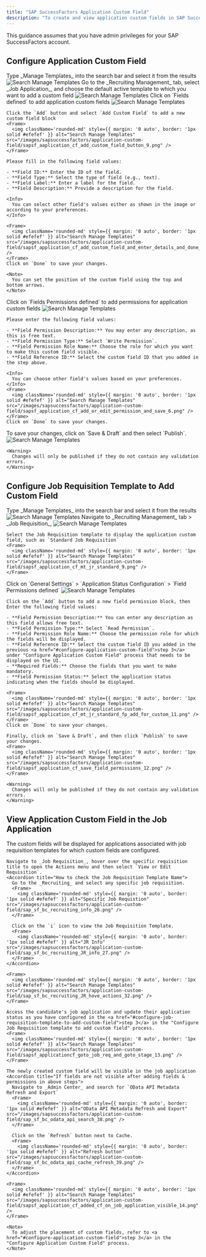 ```yaml
---
title: "SAP SuccessFactors Application Custom Field"
description: "To create and view application custom fields in SAP SuccessFactors, follow these steps"
---
```



<Warning>
  This guidance assumes that you have admin privileges for your SAP SuccessFactors account.
</Warning>

## Configure Application Custom Field

<Steps>
  <Step title="Search for Manage Templates">
    Type _Manage Templates_ into the search bar and select it from the results
    <Frame>
      <img className='rounded-md' style={{ margin: '0 auto', border: '1px solid #efefef' }} alt="Search Manage Templates" src="/images/sapsuccessfactors/application-custom-field/sapsf_application_cf_manage_template_search_1.png" />
    </Frame>
  </Step>

  <Step title="Select Job Application template">
    Go to the _Recruiting Management_ tab, select _Job Application_, and choose the default active template to which you want to add a custom field
    <Frame>
      <img className='rounded-md' style={{ margin: '0 auto', border: '1px solid #efefef' }} alt="Search Manage Templates" src="/images/sapsuccessfactors/application-custom-field/sapsf_application_cf_mt_Recrut_manage_job_application_option_2.png" />
    </Frame>
  </Step>

  <Step title="Add application custom field in template">
    Click on `Fields defined` to add application custom fields
    <Frame>
      <img className='rounded-md' style={{ margin: '0 auto', border: '1px solid #efefef' }} alt="Search Manage Templates" src="/images/sapsuccessfactors/application-custom-field/sapsf_appliation_cf_mt_Temaplate_settingS_Field_defined_3.png" />
    </Frame>

    Click the `Add` button and select `Add Custom Field` to add a new custom field block
    <Frame>
      <img className='rounded-md' style={{ margin: '0 auto', border: '1px solid #efefef' }} alt="Search Manage Templates" src="/images/sapsuccessfactors/application-custom-field/sapsf_aaplication_cf_add_custom_field_button_9.png" />
    </Frame>

    Please fill in the following field values:

    - **Field ID:** Enter the ID of the field.
    - **Field Type:** Select the type of field (e.g., text).
    - **Field Label:** Enter a label for the field.
    - **Field Description:** Provide a description for the field.
    
    <Info>
      You can select other field's values either as shown in the image or according to your preferences.
    </Info>

    <Frame>
      <img className='rounded-md' style={{ margin: '0 auto', border: '1px solid #efefef' }} alt="Search Manage Templates" src="/images/sapsuccessfactors/application-custom-field/sapsf_application_cf_add_custom_field_and_enter_details_and_done_4.png" />
    </Frame>
    Click on `Done` to save your changes.

    <Note>
      You can set the position of the custom field using the top and bottom arrows.
    </Note>
  </Step>

  <Step title="Add application custom field permissions">
    Click on `Fields Permissions defined` to add permissions for application custom fields
    <Frame>
      <img className='rounded-md' style={{ margin: '0 auto', border: '1px solid #efefef' }} alt="Search Manage Templates" src="/images/sapsuccessfactors/application-custom-field/sapsf_application_cf_field_permisssion_5.png" />
    </Frame>

    Please enter the following field values:

    - **Field Permission Description:** You may enter any description, as this is free text.
    - **Field Permission Type:** Select `Write Permission`.
    - **Field Permission Role Name:** Choose the role for which you want to make this custom field visible.
    - **Field Reference ID:** Select the custom field ID that you added in the step above.

    <Info>
      You can choose other field's values based on your preferences.
    </Info>
    <Frame>
      <img className='rounded-md' style={{ margin: '0 auto', border: '1px solid #efefef' }} alt="Search Manage Templates" src="/images/sapsuccessfactors/application-custom-field/sapsf_application_cf_add_or_edit_permission_and_save_6.png" />
    </Frame>
    Click on `Done` to save your changes.
  </Step>
  
  <Step title="Ensure that you save all of your changes">
    To save your changes, click on `Save & Draft` and then select `Publish`.
    <Frame>
      <img className='rounded-md' style={{ margin: '0 auto', border: '1px solid #efefef' }} alt="Search Manage Templates" src="/images/sapsuccessfactors/application-custom-field/sapsf_application_cf_save_as_draft_and_publish_7.png" />
    </Frame>

    <Warning>
      Changes will only be published if they do not contain any validation errors.
    </Warning>
  </Step>
</Steps>


## Configure Job Requisition Template to Add Custom Field

<Steps>
  <Step title="Search for Manage Templates">
    Type _Manage Templates_ into the search bar and select it from the results
    <Frame>
      <img className='rounded-md' style={{ margin: '0 auto', border: '1px solid #efefef' }} alt="Search Manage Templates" src="/images/sapsuccessfactors/application-custom-field/sapsf_application_cf_manage_template_search_1.png" />
    </Frame>
  </Step>

  <Step title="Select Job Requisition template">
    Navigate to _Recruiting Management_ tab > _Job Requisition_,
    <Frame>
      <img className='rounded-md' style={{ margin: '0 auto', border: '1px solid #efefef' }} alt="Search Manage Templates" src="/images/sapsuccessfactors/application-custom-field/sapsf_application_cf_in_job_req_to_show_8.png" />
    </Frame>

    Select the Job Requisition template to display the application custom field, such as `Standard Job Requisition`
    <Frame>
      <img className='rounded-md' style={{ margin: '0 auto', border: '1px solid #efefef' }} alt="Search Manage Templates" src="/images/sapsuccessfactors/application-custom-field/sapsf_application_cf_mt_jr_standard_9.png" />
    </Frame>
  </Step>

  <Step title="Add permissions for application custom fields into the Job Requisition template">
    Click on `General Settings` > `Application Status Configuration` > `Field Permissions defined`
    <Frame>
      <img className='rounded-md' style={{ margin: '0 auto', border: '1px solid #efefef' }} alt="Search Manage Templates" src="/images/sapsuccessfactors/application-custom-field/sapsf_application_cf_mt_jr_standard_field_permission_10.png" />
    </Frame>

    Click on the `Add` button to add a new field permission block, then Enter the following field values:

    - **Field Permission Description:** You can enter any description as this field allows free text.
    - **Field Permission Type:** Select `Read Permission`.
    - **Field Permission Role Name:** Choose the permission role for which the fields will be displayed.
    - **Field Reference ID:** Select the custom field ID you added in the previous <a href="#configure-application-custom-field">step 3</a> under "Configure Application Custom Field" process that needs to be displayed on the UI.
    - **Required Fields:** Choose the fields that you want to make mandatory.
    - **Field Permission Status:** Select the application status indicating when the fields should be displayed.

    <Frame>
      <img className='rounded-md' style={{ margin: '0 auto', border: '1px solid #efefef' }} alt="Search Manage Templates" src="/images/sapsuccessfactors/application-custom-field/sapsf_application_cf_mt_jr_standard_fp_add_for_custom_11.png" />
    </Frame>
    Click on `Done` to save your changes.

    Finally, click on `Save & Draft`, and then click `Publish` to save your changes.
    <Frame>
      <img className='rounded-md' style={{ margin: '0 auto', border: '1px solid #efefef' }} alt="Search Manage Templates" src="/images/sapsuccessfactors/application-custom-field/sapsf_application_cf_save_field_permissions_12.png" />
    </Frame>

    <Warning>
      Changes will only be published if they do not contain any validation errors.
    </Warning>
  </Step>
</Steps>


## View Application Custom Field in the Job Application

<Steps>
  <Step title="Go to Job Requisition">
    <Info>
      The custom fields will be displayed for applications associated with job requisition templates for which custom fields are configured.
    </Info>

    Navigate to _Job Requisition_, hover over the specific requisition title to open the Actions menu and then select `View or Edit Requisition`.
    <Accordion title="How to check the Job Requisition Template Name">
      Go to the _Recruiting_ and select any specific job requisition.
      <Frame>
        <img className='rounded-md' style={{ margin: '0 auto', border: '1px solid #efefef' }} alt="Specific Job Requistion" src="/images/sapsuccessfactors/application-custom-field/sap_sf_bc_recruiting_info_26.png" />
      </Frame>

      Click on the `i` icon to view the Job Requisition Template.
      <Frame>
        <img className='rounded-md' style={{ margin: '0 auto', border: '1px solid #efefef' }} alt="JR Info" src="/images/sapsuccessfactors/application-custom-field/sap_sf_bc_recruiting_JR_info_27.png" />
      </Frame>
    </Accordion>

    <Frame>
      <img className='rounded-md' style={{ margin: '0 auto', border: '1px solid #efefef' }} alt="Search Manage Templates" src="/images/sapsuccessfactors/application-custom-field/sap_sf_bc_recruiting_JR_hove_actions_32.png" />
    </Frame>

    Access the candidate's job application and update their application status as you have configured in the <a href="#configure-job-requisition-template-to-add-custom-field">step 3</a> in the "Configure Job Requisition template to add custom field" process.
    <Frame>
      <img className='rounded-md' style={{ margin: '0 auto', border: '1px solid #efefef' }} alt="Search Manage Templates" src="/images/sapsuccessfactors/application-custom-field/sapsf_applicationcf_goto_job_req_and_goto_stage_13.png" />
    </Frame>

    The newly created custom field will be visible in the job application
    <Accordion title="If fields are not visible after adding fields & permissions in above steps">
      Navigate to _Admin Center_ and search for `OData API Metadata Refresh and Export`
      <Frame>
        <img className='rounded-md' style={{ margin: '0 auto', border: '1px solid #efefef' }} alt="OData API Metadata Refresh and Export" src="/images/sapsuccessfactors/application-custom-field/sap_sf_bc_odata_api_search_38.png" />
      </Frame>

      Click on the `Refresh` button next to Cache.
      <Frame>
        <img className='rounded-md' style={{ margin: '0 auto', border: '1px solid #efefef' }} alt="Refresh button" src="/images/sapsuccessfactors/application-custom-field/sap_sf_bc_odata_api_cache_refresh_39.png" />
      </Frame>
    </Accordion>

    <Frame>
      <img className='rounded-md' style={{ margin: '0 auto', border: '1px solid #efefef' }} alt="Search Manage Templates" src="/images/sapsuccessfactors/application-custom-field/sapsf_application_cf_added_cf_on_job_application_visible_14.png" />
    </Frame>

    <Note>
      To adjust the placement of custom fields, refer to <a href="#configure-application-custom-field">step 3</a> in the "Configure Application Custom Field" process.
    </Note>
  </Step>
</Steps>

<IntegrationFooter />